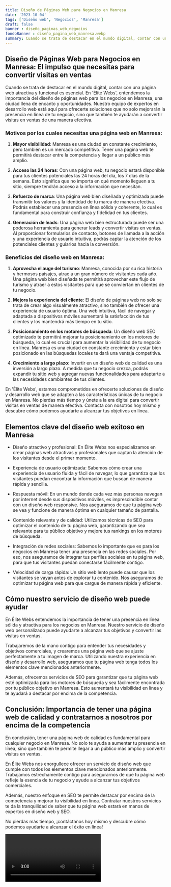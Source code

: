 ```yaml
---
title: Diseño de Páginas Web para Negocios en Manresa
date: '2023-10-04'
tags: ['Diseño web', 'Negocios', 'Manresa']
draft: false
banner : diseño_paginas_web_negocios
fondoBanner : diseño_pagina_web_manresa.webp
summary: Cuando se trata de destacar en el mundo digital, contar con una página web atractiva y funcional es esencial. En 'Élite Webs', entendemos la importancia del diseño de páginas web para los negocios en Manresa, una ciudad llena de encanto y oportunidades. Nuestro equipo de expertos en desarrollo web está aquí para ofrecerte soluciones que no solo mejorarán la presencia en línea de tu negocio, sino que también te ayudarán a convertir visitas en ventas de una manera efectiva.
---
```


## Diseño de Páginas Web para Negocios en Manresa: El impulso que necesitas para convertir visitas en ventas

Cuando se trata de destacar en el mundo digital, contar con una página web atractiva y funcional es esencial. En 'Élite Webs', entendemos la importancia del diseño de páginas web para los negocios en Manresa, una ciudad llena de encanto y oportunidades. Nuestro equipo de expertos en desarrollo web está aquí para ofrecerte soluciones que no solo mejorarán la presencia en línea de tu negocio, sino que también te ayudarán a convertir visitas en ventas de una manera efectiva.

### Motivos por los cuales necesitas una página web en Manresa:

1. **Mayor visibilidad**: Manresa es una ciudad en constante crecimiento, pero también es un mercado competitivo. Tener una página web te permitirá destacar entre la competencia y llegar a un público más amplio.

2. **Acceso las 24 horas**: Con una página web, tu negocio estará disponible para tus clientes potenciales las 24 horas del día, los 7 días de la semana. Esto significa que no importa en qué momento lleguen a tu sitio, siempre tendrán acceso a la información que necesitan.

3. **Refuerzo de marca**: Una página web bien diseñada y optimizada puede transmitir los valores y la identidad de tu marca de manera efectiva. Podrás establecer una presencia en línea sólida y coherente, lo cual es fundamental para construir confianza y fidelidad en tus clientes.

4. **Generación de leads**: Una página web bien estructurada puede ser una poderosa herramienta para generar leads y convertir visitas en ventas. Al proporcionar formularios de contacto, botones de llamada a la acción y una experiencia de usuario intuitiva, podrás captar la atención de los potenciales clientes y guiarlos hacia la conversión.

### Beneficios del diseño web en Manresa:

1. **Aprovecha el auge del turismo**: Manresa, conocida por su rica historia y hermosos paisajes, atrae a un gran número de visitantes cada año. Una página web bien diseñada te permitirá aprovechar este flujo de turismo y atraer a estos visitantes para que se conviertan en clientes de tu negocio.

2. **Mejora la experiencia del cliente**: El diseño de páginas web no solo se trata de crear algo visualmente atractivo, sino también de ofrecer una experiencia de usuario óptima. Una web intuitiva, fácil de navegar y adaptada a dispositivos móviles aumentará la satisfacción de tus clientes y los mantendrá más tiempo en tu sitio.

3. **Posicionamiento en los motores de búsqueda**: Un diseño web SEO optimizado te permitirá mejorar tu posicionamiento en los motores de búsqueda, lo cual es crucial para aumentar la visibilidad de tu negocio en línea. Manresa es una ciudad en constante crecimiento y estar bien posicionado en las búsquedas locales te dará una ventaja competitiva.

4. **Crecimiento a largo plazo**: Invertir en un diseño web de calidad es una inversión a largo plazo. A medida que tu negocio crezca, podrás expandir tu sitio web y agregar nuevas funcionalidades para adaptarte a las necesidades cambiantes de tus clientes.

En 'Élite Webs', estamos comprometidos en ofrecerte soluciones de diseño y desarrollo web que se adapten a las características únicas de tu negocio en Manresa. No pierdas más tiempo y únete a la era digital para convertir visitas en ventas de manera efectiva. Contacta con nosotros hoy mismo y descubre cómo podemos ayudarte a alcanzar tus objetivos en línea.

<GifSeo />

<Cta />

## Elementos clave del diseño web exitoso en Manresa

- Diseño atractivo y profesional: En Élite Webs nos especializamos en crear páginas web atractivas y profesionales que captan la atención de los visitantes desde el primer momento.

- Experiencia de usuario optimizada: Sabemos cómo crear una experiencia de usuario fluida y fácil de navegar, lo que garantiza que los visitantes puedan encontrar la información que buscan de manera rápida y sencilla.

- Respuesta móvil: En un mundo donde cada vez más personas navegan por internet desde sus dispositivos móviles, es imprescindible contar con un diseño web responsive. Nos aseguramos de que tu página web se vea y funcione de manera óptima en cualquier tamaño de pantalla.

- Contenido relevante y de calidad: Utilizamos técnicas de SEO para optimizar el contenido de tu página web, garantizando que sea relevante para tu público objetivo y mejore tus rankings en los motores de búsqueda.

- Integración de redes sociales: Sabemos lo importante que es para los negocios en Manresa tener una presencia en las redes sociales. Por eso, nos aseguramos de integrar tus perfiles sociales en tu página web, para que tus visitantes puedan conectarse fácilmente contigo.

- Velocidad de carga rápida: Un sitio web lento puede causar que los visitantes se vayan antes de explorar tu contenido. Nos aseguramos de optimizar tu página web para que cargue de manera rápida y eficiente.

## Cómo nuestro servicio de diseño web puede ayudar

En Élite Webs entendemos la importancia de tener una presencia en línea sólida y atractiva para los negocios en Manresa. Nuestro servicio de diseño web personalizado puede ayudarte a alcanzar tus objetivos y convertir las visitas en ventas.

Trabajaremos de la mano contigo para entender tus necesidades y objetivos comerciales, y crearemos una página web que se ajuste perfectamente a tu imagen de marca. Utilizando nuestra experiencia en diseño y desarrollo web, aseguramos que tu página web tenga todos los elementos clave mencionados anteriormente.

Además, ofrecemos servicios de SEO para garantizar que tu página web esté optimizada para los motores de búsqueda y sea fácilmente encontrada por tu público objetivo en Manresa. Esto aumentará tu visibilidad en línea y te ayudará a destacar por encima de la competencia.

## Conclusión: Importancia de tener una página web de calidad y contratarnos a nosotros por encima de la competencia

En conclusión, tener una página web de calidad es fundamental para cualquier negocio en Manresa. No solo te ayuda a aumentar tu presencia en línea, sino que también te permite llegar a un público más amplio y convertir visitas en ventas.

En Élite Webs nos enorgullece ofrecer un servicio de diseño web que cumple con todos los elementos clave mencionados anteriormente. Trabajamos estrechamente contigo para asegurarnos de que tu página web refleje la esencia de tu negocio y ayude a alcanzar tus objetivos comerciales.

Además, nuestro enfoque en SEO te permite destacar por encima de la competencia y mejorar tu visibilidad en línea. Contratar nuestros servicios te da la tranquilidad de saber que tu página web estará en manos de expertos en diseño web y SEO.

No pierdas más tiempo, ¡contáctanos hoy mismo y descubre cómo podemos ayudarte a alcanzar el éxito en línea!

<Video />

<CtaBot job='Negocios' city='Manresa'/>

<Gmaps query='Manresa+españa+maps' />
